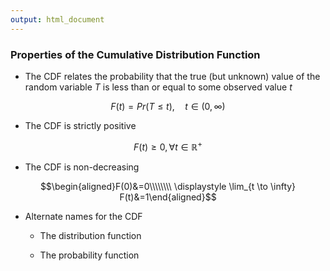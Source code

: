 ```yaml
---
output: html_document
---
```


### Properties of the Cumulative Distribution Function

- The CDF relates the probability that the true (but unknown) value of the random variable $T$ is less than or equal to some observed value $t$ 

$$F(t)=Pr(T\le t), \quad t\in (0,\infty)$$

- The CDF is strictly positive 

$$F(t) \ge 0, \forall t \in \mathbb{R}^{+}$$

- The CDF is non-decreasing 

$$\begin{aligned}F(0)&=0\\\\\\\\
\displaystyle \lim_{t \to \infty} F(t)&=1\end{aligned}$$

- Alternate names for the CDF

    + The distribution function
    
    + The probability function
